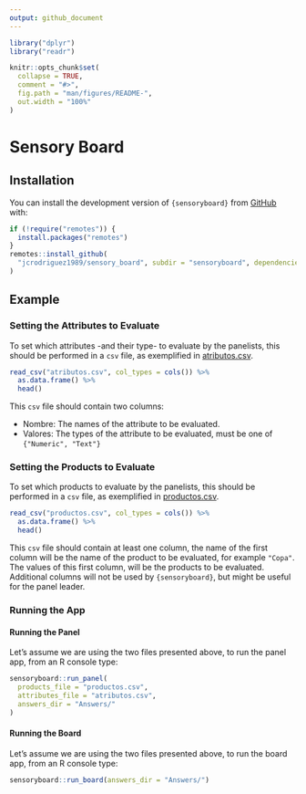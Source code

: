 ```yaml
---
output: github_document
---
```


```r
library("dplyr")
library("readr")

knitr::opts_chunk$set(
  collapse = TRUE,
  comment = "#>",
  fig.path = "man/figures/README-",
  out.width = "100%"
)
```

# Sensory Board

## Installation

You can install the development version of `{sensoryboard}` from [GitHub](https://github.com/) with:

``` r
if (!require("remotes")) {
  install.packages("remotes")
}
remotes::install_github(
  "jcrodriguez1989/sensory_board", subdir = "sensoryboard", dependencies = TRUE
)
```

## Example

### Setting the Attributes to Evaluate

To set which attributes -and their type- to evaluate by the panelists, this should be performed in a `csv` file, as exemplified in [atributos.csv](atributos.csv).

```r
read_csv("atributos.csv", col_types = cols()) %>% 
  as.data.frame() %>% 
  head()
```

This `csv` file should contain two columns:

* Nombre: The names of the attribute to be evaluated.
* Valores: The types of the attribute to be evaluated, must be one of `{"Numeric", "Text"}`

### Setting the Products to Evaluate

To set which products to evaluate by the panelists, this should be performed in a `csv` file, as exemplified in [productos.csv](productos.csv).

```r
read_csv("productos.csv", col_types = cols()) %>% 
  as.data.frame() %>% 
  head()
```

This `csv` file should contain at least one column, the name of the first column will be the name of the product to be evaluated, for example `"Copa"`. The values of this first column, will be the products to be evaluated. Additional columns will not be used by `{sensoryboard}`, but might be useful for the panel leader.

### Running the App

#### Running the Panel

Let's assume we are using the two files presented above, to run the panel app, from an R console type:

```r
sensoryboard::run_panel(
  products_file = "productos.csv",
  attributes_file = "atributos.csv",
  answers_dir = "Answers/"
)
```

#### Running the Board

Let's assume we are using the two files presented above, to run the board app, from an R console type:

```r
sensoryboard::run_board(answers_dir = "Answers/")
```
